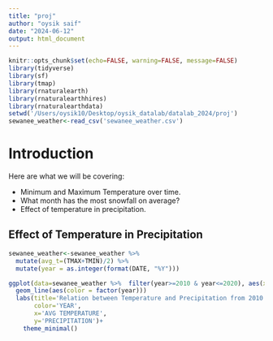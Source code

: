 ```yaml
---
title: "proj"
author: "oysik saif"
date: "2024-06-12"
output: html_document
---
```


```r
knitr::opts_chunk$set(echo=FALSE, warning=FALSE, message=FALSE)
library(tidyverse)
library(sf)
library(tmap)
library(rnaturalearth)
library(rnaturalearthhires)
library(rnaturalearthdata)
setwd('/Users/oysik10/Desktop/oysik_datalab/datalab_2024/proj')
sewanee_weather<-read_csv('sewanee_weather.csv')
```

# Introduction

Here are what we will be covering: 

- Minimum and Maximum Temperature over time. 
- What month has the most snowfall on average?
- Effect of temperature in precipitation.

## Effect of Temperature in Precipitation

```r

sewanee_weather<-sewanee_weather %>% 
  mutate(avg_t=(TMAX+TMIN)/2) %>% 
  mutate(year = as.integer(format(DATE, "%Y")))

ggplot(data=sewanee_weather %>%  filter(year>=2010 & year<=2020), aes(x=avg_t, y= PRCP))+
  geom_line(aes(color = factor(year)))
  labs(title='Relation between Temperature and Precipitation from 2010 to 2020',
       color='YEAR',
       x='AVG TEMPERATURE',
       y='PRECIPITATION')+
    theme_minimal()
```